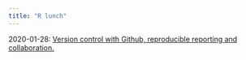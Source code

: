 ```yaml
---
title: "R lunch"
---
```


2020-01-28: [Version control with Github, reproducible reporting and collaboration.](2020-01-28-version-control.html)